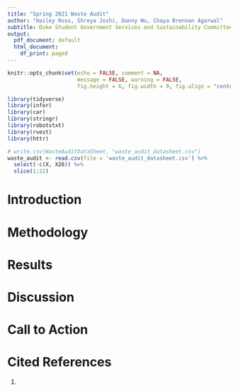 ```yaml
---
title: "Spring 2021 Waste Audit"
author: "Hailey Ross, Shreya Joshi, Danny Wu, Chaya Brennan Agarwal"
subtitle: Duke Student Government Services and Sustainability Committee
output:
  pdf_document: default
  html_document:
    df_print: paged
---
```


```r
knitr::opts_chunk$set(echo = FALSE, comment = NA, 
                      message = FALSE, warning = FALSE,
                      fig.height = 6, fig.width = 9, fig.align = "center")
```

```r
library(tidyverse)
library(infer)
library(car)
library(stringr)
library(robotstxt)
library(rvest)
library(httr)
```

```r
# write.csv(WasteAuditDataSheet, "waste_audit_datasheet.csv")
waste_audit <- read.csv(file = 'waste_audit_datasheet.csv') %>% 
  select(-c(X, X26)) %>% 
  slice(1:22)
```

# Introduction



# Methodology



# Results



# Discussion



# Call to Action



# Cited References

1. 